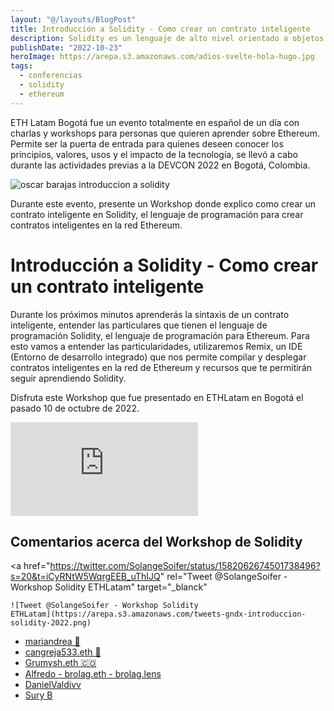 ```yaml
---
layout: "@/layouts/BlogPost"
title: Introducción a Solidity - Como crear un contrato inteligente
description: Solidity es un lenguaje de alto nivel orientado a objetos para implementar contratos inteligentes,Estos contratos se ejecutan en la red Ethereum, una red descentralizada que permite a los usuarios ejecutar contratos sin la necesidad de un intermediario.
publishDate: "2022-10-23"
heroImage: https://arepa.s3.amazonaws.com/adios-svelte-hola-hugo.jpg
tags:
  - conferencias
  - solidity
  - ethereum
---
```


ETH Latam Bogotá fue un evento totalmente en español de un día con charlas y workshops para personas que quieren aprender sobre Ethereum. Permite ser la puerta de entrada para quienes deseen conocer los principios, valores, usos y el impacto de la tecnología, se llevó a cabo durante las actividades previas a la DEVCON 2022 en Bogotá, Colombia.

![oscar barajas introduccion a solidity](https://arepa.s3.amazonaws.com/oscar-barajas-gndx-introduccion-a-solidity-2022.png)

Durante este evento, presente un Workshop donde explico como crear un contrato inteligente en Solidity, el lenguaje de programación para crear contratos inteligentes en la red Ethereum.

# Introducción a Solidity - Como crear un contrato inteligente

Durante los próximos minutos aprenderás la sintaxis de un contrato inteligente, entender las particulares que tienen el lenguaje de programación Solidity, el lenguaje de programación para Ethereum. Para esto vamos a entender las particularidades, utilizaremos Remix, un IDE (Entorno de desarrollo integrado) que nos permite compilar y desplegar contratos inteligentes en la red de Ethereum y recursos que te permitirán seguir aprendiendo Solidity.

Disfruta este Workshop que fue presentado en ETHLatam en Bogotá el pasado 10 de octubre de 2022.

<div className="embed-container">
	<iframe
		src="https://www.youtube.com/embed/CrxMT5bZVJs?controls=0"
		title="YouTube video player"
		frameborder="0"
		allow="accelerometer; autoplay; clipboard-write; encrypted-media; gyroscope; picture-in-picture"
		allowfullscreen
	></iframe>
</div>

## Comentarios acerca del Workshop de Solidity

<a
	href="https://twitter.com/SolangeSoifer/status/1582062674501738496?s=20&t=iCyRNtW5WqrgEEB_uThIJQ"
	rel="Tweet @SolangeSoifer - Workshop Solidity ETHLatam"
	target="_blanck"
>
	![Tweet @SolangeSoifer - Workshop Solidity
	ETHLatam](https://arepa.s3.amazonaws.com/tweets-gndx-introduccion-solidity-2022.png)
</a>

- [mariandrea 🦋](https://twitter.com/pericoandre/status/1579513094715604992?s=20&t=iCyRNtW5WqrgEEB_uThIJQ)
- [cangreja533.eth 🖖](https://twitter.com/Cangreja533/status/1579510954160979969?s=20&t=iCyRNtW5WqrgEEB_uThIJQ)
- [Grumysh.eth 🇨🇴](https://twitter.com/Grumysh/status/1579510900532613120?s=20&t=iCyRNtW5WqrgEEB_uThIJQ)
- [Alfredo - brolag.eth - brolag.lens](https://twitter.com/brolag/status/1579514712177664001?s=20&t=iCyRNtW5WqrgEEB_uThIJQ)
- [DanielValdivv](https://twitter.com/danielvaldivv/status/1579518547432472578?s=20&t=iCyRNtW5WqrgEEB_uThIJQ)
- [Sury B](https://twitter.com/holaNFT/status/1579523412988694528?s=20&t=iCyRNtW5WqrgEEB_uThIJQ)
